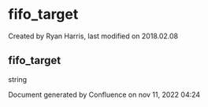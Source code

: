 
# fifo_target 

 Created by  Ryan Harris, last modified on 2018.02.08

## fifo_target

string

Document generated by Confluence on nov 11, 2022 04:24
